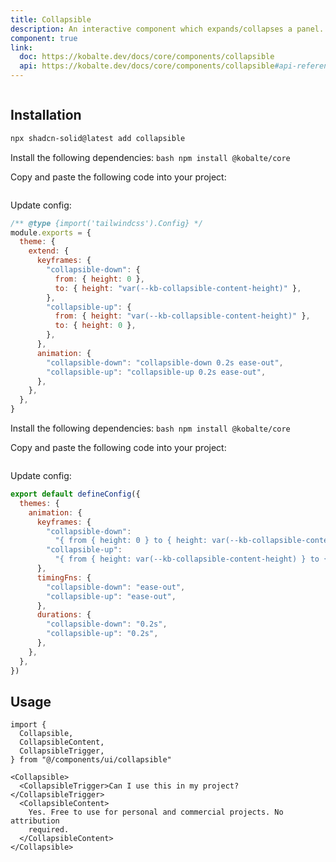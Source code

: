 ```yaml
---
title: Collapsible
description: An interactive component which expands/collapses a panel.
component: true
link:
  doc: https://kobalte.dev/docs/core/components/collapsible
  api: https://kobalte.dev/docs/core/components/collapsible#api-reference
---
```


<ComponentPreview name="collapsible-demo" >

```tsx file=<rootDir>/src/registry/tailwindcss/examples/collapsible-demo.tsx

```

</ComponentPreview>

## Installation

<ComponentInstallation >

```bash
npx shadcn-solid@latest add collapsible
```

<Step >

<StepItem>Install the following dependencies:</StepItem>
```bash npm install @kobalte/core ```

<StepItem>Copy and paste the following code into your project:</StepItem>
```tsx file=<rootDir>/src/registry/tailwindcss/ui/collapsible.tsx
```

<StepItem>Update config:</StepItem>

```js title="tailwind.config.cjs" {5-18}
/** @type {import('tailwindcss').Config} */
module.exports = {
  theme: {
    extend: {
      keyframes: {
        "collapsible-down": {
          from: { height: 0 },
          to: { height: "var(--kb-collapsible-content-height)" },
        },
        "collapsible-up": {
          from: { height: "var(--kb-collapsible-content-height)" },
          to: { height: 0 },
        },
      },
      animation: {
        "collapsible-down": "collapsible-down 0.2s ease-out",
        "collapsible-up": "collapsible-up 0.2s ease-out",
      },
    },
  },
}
```

</Step>

<Step >

<StepItem>Install the following dependencies:</StepItem>
```bash npm install @kobalte/core ```

<StepItem>Copy and paste the following code into your project:</StepItem>
```tsx file=<rootDir>/../packages/unocss/ui/collapsible.tsx
```

<StepItem>Update config:</StepItem>

```js title="uno.config.ts" {5-16}
export default defineConfig({
  themes: {
    animation: {
      keyframes: {
        "collapsible-down":
          "{ from { height: 0 } to { height: var(--kb-collapsible-content-height) } }",
        "collapsible-up":
          "{ from { height: var(--kb-collapsible-content-height) } to { height: 0 } }",
      },
      timingFns: {
        "collapsible-down": "ease-out",
        "collapsible-up": "ease-out",
      },
      durations: {
        "collapsible-down": "0.2s",
        "collapsible-up": "0.2s",
      },
    },
  },
})
```

</Step>

</ComponentInstallation>

## Usage

```tsx
import {
  Collapsible,
  CollapsibleContent,
  CollapsibleTrigger,
} from "@/components/ui/collapsible"
```

```tsx
<Collapsible>
  <CollapsibleTrigger>Can I use this in my project?</CollapsibleTrigger>
  <CollapsibleContent>
    Yes. Free to use for personal and commercial projects. No attribution
    required.
  </CollapsibleContent>
</Collapsible>
```
